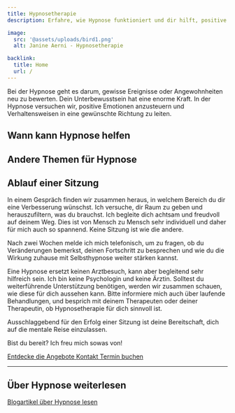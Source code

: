 ```yaml
---
title: Hypnosetherapie
description: Erfahre, wie Hypnose funktioniert und dir hilft, positive Emotionen zu stärken. Entdecke den Ablauf einer Sitzung und starte deine Reise!

image:
  src: '@assets/uploads/bird1.png'
  alt: Janine Aerni - Hypnosetherapie

backlink:
  title: Home
  url: /
---
```



Bei der Hypnose geht es darum, gewisse Ereignisse oder Angewohnheiten neu zu bewerten. Dein Unterbewusstsein hat eine enorme Kraft. In der Hypnose versuchen wir, positive Emotionen anzusteuern und Verhaltensweisen in eine gewünschte Richtung zu leiten.

## Wann kann Hypnose helfen
<SubPagesTopics id="hypnotherapy" />

## Andere Themen für Hypnose
<SubPages id="hypnotherapy" exclude="/hypnosetherapie/" />


## Ablauf einer Sitzung

In einem Gespräch finden wir zusammen heraus, in welchem Bereich du dir eine Verbesserung wünschst. Ich versuche, dir Raum zu geben und herauszufiltern, was du brauchst. Ich begleite dich achtsam und freudvoll auf deinem Weg. Dies ist von Mensch zu Mensch sehr individuell und daher für mich auch so spannend. Keine Sitzung ist wie die andere.

Nach zwei Wochen melde ich mich telefonisch, um zu fragen, ob du Veränderungen bemerkst, deinen Fortschritt zu besprechen und wie du die Wirkung zuhause mit Selbsthypnose weiter stärken kannst.

Eine Hypnose ersetzt keinen Arztbesuch, kann aber begleitend sehr hilfreich sein. Ich bin keine Psychologin und keine Ärztin. Solltest du weiterführende Unterstützung benötigen, werden wir zusammen schauen, wie diese für dich aussehen kann. Bitte informiere mich auch über laufende Behandlungen, und besprich mit deinem Therapeuten oder deiner Therapeutin, ob Hypnosetherapie für dich sinnvoll ist.

Ausschlaggebend für den Erfolg einer Sitzung ist deine Bereitschaft, dich auf die mentale Reise einzulassen.

Bist du bereit? Ich freu mich sowas von!

<div class="flex flex-wrap gap-4">
  <a
  href="/angebote/"
  class="inline-flex items-center justify-center px-6 py-3 text-base leading-tight font-bold text-red-700 bg-transparent border border-red-700 rounded-full transition hover:bg-red-500 hover:text-red-50 no-underline "
  onclick="document.app.emitEvent('mouseDown', 'trigger-to-3');"
>
  <span>Entdecke die Angebote</span>
</a>
  <a href="/kontakt/" class="inline-flex items-center justify-center px-6 py-3 text-base leading-tight font-bold text-red-600 bg-transparent border border-red-600 rounded-full transition hover:bg-red-500 hover:text-red-50 no-underline" onclick="document.app.emitEvent('mouseDown', 'trigger-to-5');"> 
    <span class="">Kontakt</span>
  </a>
  <a
    href="/termin/"
    class="inline-flex no-prose items-center justify-center px-6 py-3 text-base leading-tight font-bold text-white bg-red-600 border border-red-600 rounded-full transition hover:bg-red-500 hover:text-red-50 no-underline"
  >
    <span>Termin buchen</span>
  </a>
</div>

<hr class="border-gray-400" />
<h2 class="text-balance">Über Hypnose weiterlesen</h2>
<a href="/tags/hypnose/" class="inline-flex items-center justify-center px-6 py-3 text-base leading-tight font-bold text-red-600 bg-transparent border border-red-600 rounded-full transition hover:bg-red-500 hover:text-red-50 no-underline" onclick="document.app.emitEvent('mouseDown', 'trigger-to-5');"> 
    <span class="">Blogartikel über Hypnose lesen</span>
</a>
